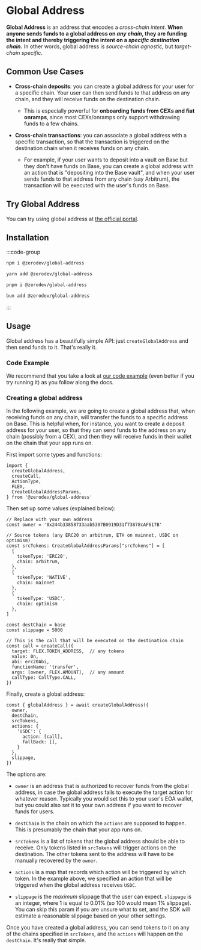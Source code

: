 # Global Address

**Global Address** is an address that encodes a *cross-chain intent*.  **When anyone sends funds to a global address on *any chain*, they are funding the intent and thereby triggering the intent on a *specific destination chain*.**  In other words, global address is *source-chain agnostic*, but *target-chain specific*.

## Common Use Cases

- **Cross-chain deposits**: you can create a global address for your user for a specific chain.  Your user can then send funds to that address on any chain, and they will receive funds on the destination chain.
  - This is especially powerful for **onboarding funds from CEXs and fiat onramps**, since most CEXs/onramps only support withdrawing funds to a few chains.

- **Cross-chain transactions**: you can associate a global address with a specific transaction, so that the transaction is triggered on the destination chain when it receives funds on any chain.
  - For example, if your user wants to deposit into a vault on Base but they don't have funds on Base, you can create a global address with an action that is "depositing into the Base vault", and when your user sends funds to that address from any chain (say Arbitrum), the transaction will be executed with the user's funds on Base.

## Try Global Address

You can try using global address at [the official portal](https://global-address.zerodev.app/).

## Installation

:::code-group

```bash [npm]
npm i @zerodev/global-address
```

```bash [yarn]
yarn add @zerodev/global-address
```

```bash [pnpm]
pnpm i @zerodev/global-address
```

```bash [bun]
bun add @zerodev/global-address
```

:::

## Usage

Global address has a beautifully simple API: just `createGlobalAddress` and then send funds to it.  That's really it.

### Code Example

We recommend that you take a look at [our code example](https://github.com/zerodevapp/global-address-example) (even better if you try running it) as you follow along the docs.

### Creating a global address

In the following example, we are going to create a global address that, when receiving funds on any chain, will transfer the funds to a specific address on Base.  This is helpful when, for instance, you want to create a deposit address for your user, so that they can send funds to the address on any chain (possibly from a CEX), and then they will receive funds in their wallet on the chain that your app runs on.

First import some types and functions:

```tsx
import {
  createGlobalAddress,
  createCall,
  ActionType,
  FLEX,
  CreateGlobalAddressParams,
} from '@zerodev/global-address'
```

Then set up some values (explained below):

```tsx
// Replace with your own address
const owner = '0x244b33858733aab5307B0919D31f73878cAF617B'

// Source tokens (any ERC20 on arbitrum, ETH on mainnet, USDC on optimism)
const srcTokens: CreateGlobalAddressParams["srcTokens"] = [
  {
    tokenType: 'ERC20',
    chain: arbitrum,
  },
  {
    tokenType: 'NATIVE',
    chain: mainnet
  },
  {
    tokenType: 'USDC',
    chain: optimism
  },
]

const destChain = base
const slippage = 5000

// This is the call that will be executed on the destination chain
const call = createCall({
  target: FLEX.TOKEN_ADDRESS,  // any tokens
  value: 0n,
  abi: erc20Abi,
  functionName: 'transfer',
  args: [owner, FLEX.AMOUNT],  // any amount
  callType: CallType.CALL,
})
```

Finally, create a global address:

```tsx
const { globalAddress } = await createGlobalAddress({
  owner,
  destChain,
  srcTokens,
  actions: {
    'USDC': {
      action: [call],
      fallBack: [],
    }
  },
  slippage,
})
```

The options are:

- `owner` is an address that is authorized to recover funds from the global address, in case the global address fails to execute the target action for whatever reason.  Typically you would set this to your user's EOA wallet, but you could also set it to your own address if you want to recover funds for users.

- `destChain` is the chain on which the `actions` are supposed to happen.  This is presumably the chain that your app runs on.

- `srcTokens` is a list of tokens that the global address should be able to receive.  Only tokens listed in `srcTokens` will trigger actions on the destination.  The other tokens sent to the address will have to be manually recovered by the `owner`.

- `actions` is a map that records which action will be triggered by which token.  In the example above, we specified an action that will be triggered when the global address receives `USDC`.

- `slippage` is the *maximum* slippage that the user can expect.  `slippage` is an integer, where 1 is equal to 0.01% (so 100 would mean 1% slippage).  You can skip this param if you are unsure what to set, and the SDK will estimate a reasonable slippage based on your other settings.

Once you have created a global address, you can send tokens to it on any of the chains specified in `srcTokens`, and the `actions` will happen on the `destChain`.  It's really that simple.
